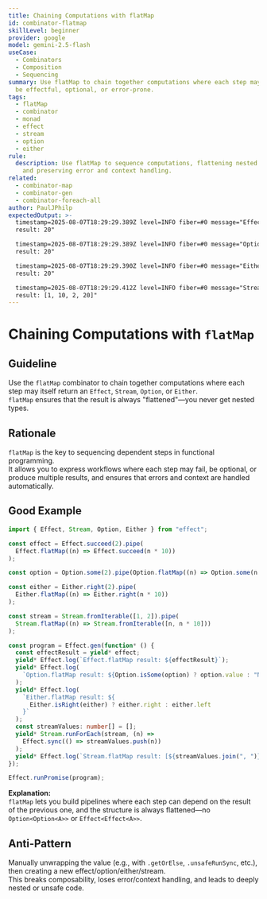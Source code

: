 ```yaml
---
title: Chaining Computations with flatMap
id: combinator-flatmap
skillLevel: beginner
provider: google
model: gemini-2.5-flash
useCase:
  - Combinators
  - Composition
  - Sequencing
summary: Use flatMap to chain together computations where each step may itself
  be effectful, optional, or error-prone.
tags:
  - flatMap
  - combinator
  - monad
  - effect
  - stream
  - option
  - either
rule:
  description: Use flatMap to sequence computations, flattening nested structures
    and preserving error and context handling.
related:
  - combinator-map
  - combinator-gen
  - combinator-foreach-all
author: PaulJPhilp
expectedOutput: >-
  timestamp=2025-08-07T18:29:29.389Z level=INFO fiber=#0 message="Effect.flatMap
  result: 20"

  timestamp=2025-08-07T18:29:29.389Z level=INFO fiber=#0 message="Option.flatMap
  result: 20"

  timestamp=2025-08-07T18:29:29.390Z level=INFO fiber=#0 message="Either.flatMap
  result: 20"

  timestamp=2025-08-07T18:29:29.412Z level=INFO fiber=#0 message="Stream.flatMap
  result: [1, 10, 2, 20]"
---
```


# Chaining Computations with `flatMap`

## Guideline

Use the `flatMap` combinator to chain together computations where each step may itself return an `Effect`, `Stream`, `Option`, or `Either`.  
`flatMap` ensures that the result is always "flattened"—you never get nested types.

## Rationale

`flatMap` is the key to sequencing dependent steps in functional programming.  
It allows you to express workflows where each step may fail, be optional, or produce multiple results, and ensures that errors and context are handled automatically.

## Good Example

```typescript
import { Effect, Stream, Option, Either } from "effect";

const effect = Effect.succeed(2).pipe(
  Effect.flatMap((n) => Effect.succeed(n * 10))
);

const option = Option.some(2).pipe(Option.flatMap((n) => Option.some(n * 10)));

const either = Either.right(2).pipe(
  Either.flatMap((n) => Either.right(n * 10))
);

const stream = Stream.fromIterable([1, 2]).pipe(
  Stream.flatMap((n) => Stream.fromIterable([n, n * 10]))
);

const program = Effect.gen(function* () {
  const effectResult = yield* effect;
  yield* Effect.log(`Effect.flatMap result: ${effectResult}`);
  yield* Effect.log(
    `Option.flatMap result: ${Option.isSome(option) ? option.value : "None"}`
  );
  yield* Effect.log(
    `Either.flatMap result: ${
      Either.isRight(either) ? either.right : either.left
    }`
  );
  const streamValues: number[] = [];
  yield* Stream.runForEach(stream, (n) =>
    Effect.sync(() => streamValues.push(n))
  );
  yield* Effect.log(`Stream.flatMap result: [${streamValues.join(", ")}]`);
});

Effect.runPromise(program);

```

**Explanation:**  
`flatMap` lets you build pipelines where each step can depend on the result of the previous one, and the structure is always flattened—no `Option<Option<A>>` or `Effect<Effect<A>>`.

## Anti-Pattern

Manually unwrapping the value (e.g., with `.getOrElse`, `.unsafeRunSync`, etc.), then creating a new effect/option/either/stream.  
This breaks composability, loses error/context handling, and leads to deeply nested or unsafe code.